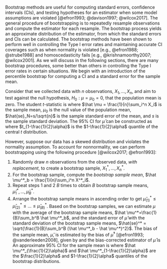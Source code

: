
Bootstrap methods are useful for computing standard errors, confidence intervals (CIs), and testing hypotheses for an estimator when some model assumptions are violated [@efron1993; @davison1997; @wilcox2017]. <!-- ML: Check reference list for the Wilcox entries WT: does it look right now?--> The general procedure of bootstrapping is to repeatedly resample observations <!-- ML: how about "repeatedly resampling observations . . . ?" WT: sounds good --> and compute the estimator for each resample. The bootstrap process yields an approximate distribution of the estimator, from which the standard errors and CIs can be calculated. The bootstrap methods have been shown to perform well in controlling the Type I error rates and maintaining accurate CI coverages such as when normality is violated [e.g., @efron1988; @strube1988] and homoscedasticity fails [e.g., @krishnamoorthy2007; @wilcox2001]. As we will <!--ML: Use active voice for a few of these sentences, if possible. WT: sounds good --> discuss in the following sections, there are many bootstrap procedures, some better than others in controlling the Type I error rates in certain situations. We begin with an introduction of the percentile bootstrap for computing a CI and a standard error for the sample mean. <!-- ML: We need to resolve the inconsistency in naming. WT: changed to percentile bootstrap--> 

Consider that we collected data with $n$ observations, $X_1, \dots, X_n$, and aim to test against the null hypothesis, $H_0: \mu = \mu_0 = 0$, that the population mean is zero. <!-- ML: so \mu_0 = 0? WT: thanks!--> 
The student *t-*statistic is 
\begin{equation}
T = \frac{\hat \mu - \mu_0}{\hat{se}_N}, 
\end{equation}
where $\hat \mu = \frac{1}{n}\sum_i^n X_i$ is the sample mean, $\mu_0$ is the null value of the population mean, $\hat{se}_N=s/\sqrt{n}$ is the sample standard error of the mean, and $s$ is the sample standard deviation. <!-- ML: I don't think T is necessarily symmetric when normality holds, unless H_0 is true. Otherwise, it is a noncentral-t, which is not symmetric. If you meant under H_0, then you can just say it follows a t distribution. --> The 95% CI for $\hat \mu$ can be constructed as
\begin{equation}
[\hat \mu-t_{1-\frac{1}{2}\alpha} \hat{se}_N, \hat \mu + t_{1 - \frac{1}{2}\alpha} \hat{se}_N],  
\end{equation}
where $t_{1-\frac{1}{2}\alpha}$ is the $1-\frac{1}{2}\alpha$ quantile of the central *t* distribution.

<!-- ML: I think the bootstrap-t is a bit more complicated than other procedures. And I don't think it helps to start with constructing CIs before talking about the sampling algorithms. How about talking about the sampling with replacement part first? And then just talk about the percentile CI instead of the bootstrap-t CI? -->
However, suppose our data has a skewed distribution and violates the normality assumption. To account for nonnormality, we can perform bootstrapping using the following procedure [@wilcox2017; @efron1993]:

1. Randomly draw $n$ observations from the observed data, *with replacement*, to create a bootstrap sample, $X^*_1, \dots, X_n^*$. 
2. For the bootstrap sample, compute the *bootstrap sample mean*, $\hat \mu^*_b = \frac{1}{n}\sum_i^n X^*_i$. 
3. Repeat steps 1 and 2 $B$ times to obtain $B$ bootstrap sample means, $\hat \mu^*_1, \dots, \hat \mu^*_B$. 
4. Arrange the bootstrap sample means in ascending order to get $\hat \mu^*_{(1)} \leq \hat \mu^*_{(2)} \leq \dots \leq \hat \mu^*_{(B)}$. 
Based on the bootstrap samples, we can estimate $\mu$ with the average of the bootstrap sample means, $\hat \mu^*=\frac{1}{B}\sum_b^B \hat \mu^*_b$, and the standard error of $\hat{\mu}$ with the standard deviation of the bootstrap sample means,
$\hat{se}^* = \sqrt{\frac{1}{B}\sum_b^B (\hat \mu^*_b - \hat \mu^*)^2}$. The bias of the sample mean, $\hat \mu$, is estimated by the bias of $\hat \mu^*$ [@efron1993; @vanderleeden2008], given by
\begin{equation}
\hat{\text{Bias}}(\hat \mu) = \hat{\text{Bias}}(\hat \mu^*) = \hat \mu^* - \hat \mu,
\end{equation}
and the bias-corrected estimator of $\hat \mu$ is
\begin{equation}
\hat \mu_{corrected} = 2 \hat \mu - \hat \mu^* = \hat \mu - \hat{\text{Bias}}(\hat \mu).
\end{equation}
An approximate 95% CI for the sample mean is
\begin{equation}
[\hat \mu^*_{\frac{1}{2}\alpha}; \hat \mu^*_{1-\frac{1}{2}\alpha}]
\end{equation}
where $\hat \mu^*_{\frac{1}{2}\alpha}$ and $\hat \mu^*_{1-\frac{1}{2}\alpha}$ are the $\frac{1}{2}\alpha$ and $1-\frac{1}{2}\alpha$ quantiles of the bootstrap distributions. 
<!-- $\bar X^*_{T, \frac{1}{2}\alpha}$ is the bootstrap  -->
<!-- where $t^*_{1-\alpha/2}$ denote the the $1 - \alpha/2$ quantile of the bootstrap distribution. For example, if $B=1000$ with at the significance level of $\alpha=.05$, $t^*_{\alpha/2} = t^*_{.975}$. -->
